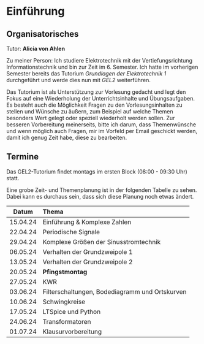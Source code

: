 # Einführung

## Organisatorisches

Tutor: **Alicia von Ahlen**

Zu meiner Person:
Ich studiere Elektrotechnik mit der Vertiefungsrichtung Informationstechnik und bin zur Zeit im 6. Semester. Ich hatte
im vorherigen Semester bereits das Tutorium _Grundlagen der Elektrotechnik 1_ durchgeführt und werde dies nun mit _GEL2_
weiterführen. 

Das Tutorium ist als Unterstützung zur Vorlesung gedacht und legt den Fokus auf eine Wiederholung der Unterrichtsinhalte
und Übungsaufgaben. Es besteht auch die Möglichkeit Fragen zu den Vorlesungsinhalten zu stellen und Wünsche zu äußern,
zum Beispiel auf welche Themen besonders Wert gelegt oder speziell wiederholt werden sollen.
Zur besseren Vorbereitung meinerseits, bitte ich darum, dass Themenwünsche und wenn möglich auch Fragen, mir im Vorfeld
per Email geschickt werden, damit ich genug Zeit habe, diese zu bearbeiten.

## Termine

Das GEL2-Tutorium findet montags im ersten Block (08:00 - 09:30 Uhr) statt.

Eine grobe Zeit- und Themenplanung ist in der folgenden Tabelle zu sehen. Dabei kann es durchaus sein, dass sich diese Planung noch etwas ändert.

| Datum    | Thema                                          |
|:--------:|:-----------------------------------------------|
| 15.04.24 | Einführung & Komplexe Zahlen                   |
| 22.04.24 | Periodische Signale                            |
| 29.04.24 | Komplexe Größen der Sinusstromtechnik          |
| 06.05.24 | Verhalten der Grundzweipole 1                  |
| 13.05.24 | Verhalten der Grundzweipole 2                  |
| 20.05.24 | **Pfingstmontag**                              |
| 27.05.24 | KWR                                            |
| 03.06.24 | Filterschaltungen, Bodediagramm und Ortskurven |
| 10.06.24 | Schwingkreise                                  |
| 17.05.24 | LTSpice und Python                             |
| 24.06.24 | Transformatoren                                |
| 01.07.24 | Klausurvorbereitung                            |

